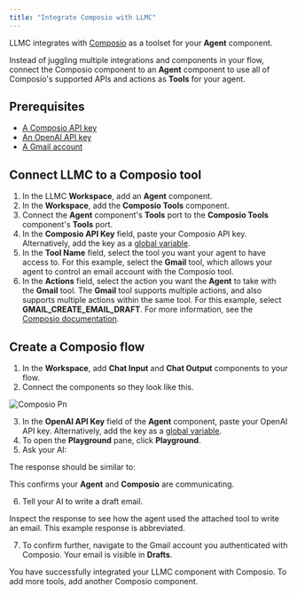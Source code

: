 ```yaml
---
title: "Integrate Composio with LLMC"
---
```


LLMC integrates with [Composio](https://docs.composio.dev/introduction/intro/overview) as a toolset for your **Agent** component.

Instead of juggling multiple integrations and components in your flow, connect the Composio component to an **Agent** component to use all of Composio's supported APIs and actions as **Tools** for your agent.

## **Prerequisites**[**​**](https://docs.langflow.org/integrations-composio#prerequisites)

- [A Composio API key](https://app.composio.dev/)
- [An OpenAI API key](https://platform.openai.com/)
- [A Gmail account](https://mail.google.com/)

## **Connect LLMC to a Composio tool**[**​**](https://docs.langflow.org/integrations-composio#connect-langflow-to-a-composio-tool)

1. In the LLMC **Workspace**, add an **Agent** component.
2. In the **Workspace**, add the **Composio Tools** component.
3. Connect the **Agent** component's **Tools** port to the **Composio Tools** component's **Tools** port.
4. In the **Composio API Key** field, paste your Composio API key. Alternatively, add the key as a [global variable](https://docs.langflow.org/configuration-global-variables).
5. In the **Tool Name** field, select the tool you want your agent to have access to. For this example, select the **Gmail** tool, which allows your agent to control an email account with the Composio tool.
6. In the **Actions** field, select the action you want the **Agent** to take with the **Gmail** tool. The **Gmail** tool supports multiple actions, and also supports multiple actions within the same tool. For this example, select **GMAIL_CREATE_EMAIL_DRAFT**. For more information, see the [Composio documentation](https://docs.composio.dev/patterns/tools/use-tools/use-specific-actions).

## **Create a Composio flow**[**​**](https://docs.langflow.org/integrations-composio#create-a-composio-flow)

1. In the **Workspace**, add **Chat Input** and **Chat Output** components to your flow.
2. Connect the components so they look like this.

![Composio Pn](/images/composio.png)

3. In the **OpenAI API Key** field of the **Agent** component, paste your OpenAI API key. Alternatively, add the key as a [global variable](https://docs.langflow.org/configuration-global-variables).
4. To open the **Playground** pane, click **Playground**.
5. Ask your AI:

The response should be similar to:

This confirms your **Agent** and **Composio** are communicating.

6. Tell your AI to write a draft email.

Inspect the response to see how the agent used the attached tool to write an email. This example response is abbreviated.

7. To confirm further, navigate to the Gmail account you authenticated with Composio. Your email is visible in **Drafts**.

You have successfully integrated your LLMC component with Composio. To add more tools, add another Composio component.